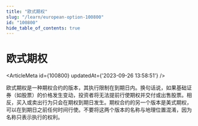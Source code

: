 ```yaml
---
title: "欧式期权"
slug: "/learn/european-option-100800"
id: "100800"
hide_table_of_contents: true
---
```



# 欧式期权

<ArticleMeta id={100800} updatedAt={'2023-09-26 13:58:51'} />
<div className='border-solid border-b border-t-0 my-4 border-[var(--ifm-color-gray-300)]' />

欧式期权是一种期权合约的版本，其执行限制在到期日内。换句话说，如果基础证券（如股票）的价格发生变动，投资者将无法提前行使期权并交付或出售股票。相反，买入或卖出行为只会在期权到期日发生。期权合约的另一个版本是美式期权，可以在到期日之前任何时间行使。不要将这两个版本的名称与地理位置混淆，因为名称只表示执行的权利。
